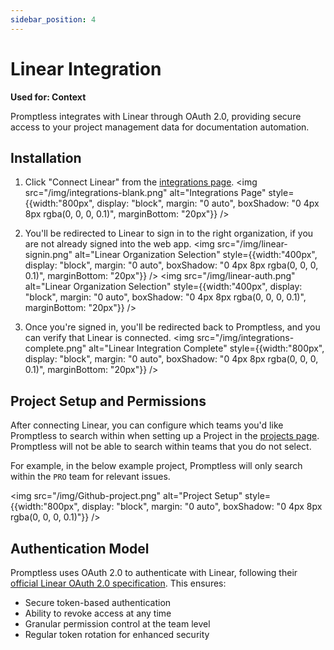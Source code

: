 ```yaml
---
sidebar_position: 4
---
```


# Linear Integration

**Used for: Context**

Promptless integrates with Linear through OAuth 2.0, providing secure access to your project management data for documentation automation.

## Installation

1. Click "Connect Linear" from the [integrations page](https://app.gopromptless.ai/integrations).
<img src="/img/integrations-blank.png" alt="Integrations Page" style={{width:"800px", display: "block", margin: "0 auto", boxShadow: "0 4px 8px rgba(0, 0, 0, 0.1)", marginBottom: "20px"}} />

2. You'll be redirected to Linear to sign in to the right organization, if you are not already signed into the web app.
<img src="/img/linear-signin.png" alt="Linear Organization Selection" style={{width:"400px", display: "block", margin: "0 auto", boxShadow: "0 4px 8px rgba(0, 0, 0, 0.1)", marginBottom: "20px"}} />
<img src="/img/linear-auth.png" alt="Linear Organization Selection" style={{width:"400px", display: "block", margin: "0 auto", boxShadow: "0 4px 8px rgba(0, 0, 0, 0.1)", marginBottom: "20px"}} />


3. Once you're signed in, you'll be redirected back to Promptless, and you can verify that Linear is connected.
<img src="/img/integrations-complete.png" alt="Linear Integration Complete" style={{width:"800px", display: "block", margin: "0 auto", boxShadow: "0 4px 8px rgba(0, 0, 0, 0.1)", marginBottom: "20px"}} />

## Project Setup and Permissions

After connecting Linear, you can configure which teams you'd like Promptless to search within when setting up a Project in the [projects page](https://app.gopromptless.ai/projects). Promptless will not be able to search within teams that you do not select. 

For example, in the below example project, Promptless will only search within the `PRO` team for relevant issues.  

<img src="/img/Github-project.png" alt="Project Setup" style={{width:"800px", display: "block", margin: "0 auto", boxShadow: "0 4px 8px rgba(0, 0, 0, 0.1)"}} />

## Authentication Model

Promptless uses OAuth 2.0 to authenticate with Linear, following their [official Linear OAuth 2.0 specification](https://developers.linear.app/docs/oauth/authentication). This ensures:

- Secure token-based authentication
- Ability to revoke access at any time
- Granular permission control at the team level
- Regular token rotation for enhanced security

